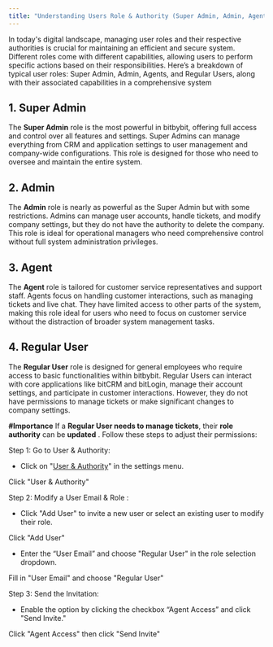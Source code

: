 ```yaml
---
title: "Understanding Users Role & Authority (Super Admin, Admin, Agents, Regular User"
---
```


In today's digital landscape, managing user roles and their respective authorities is crucial for maintaining an efficient and secure system. Different roles come with different capabilities, allowing users to perform specific actions based on their responsibilities. Here’s a breakdown of typical user roles: Super Admin, Admin, Agents, and Regular Users, along with their associated capabilities in a comprehensive system

## 1. Super Admin

The **Super Admin** role is the most powerful in bitbybit, offering full access and control over all features and settings. Super Admins can manage everything from CRM and application settings to user management and company-wide configurations. This role is designed for those who need to oversee and maintain the entire system.

## 2. Admin

The **Admin** role is nearly as powerful as the Super Admin but with some restrictions. Admins can manage user accounts, handle tickets, and modify company settings, but they do not have the authority to delete the company. This role is ideal for operational managers who need comprehensive control without full system administration privileges.

## 3. Agent

The **Agent** role is tailored for customer service representatives and support staff. Agents focus on handling customer interactions, such as managing tickets and live chat. They have limited access to other parts of the system, making this role ideal for users who need to focus on customer service without the distraction of broader system management tasks.

## 4. Regular User

The **Regular User** role is designed for general employees who require access to basic functionalities within bitbybit. Regular Users can interact with core applications like bitCRM and bitLogin, manage their account settings, and participate in customer interactions. However, they do not have permissions to manage tickets or make significant changes to company settings.

**#Importance**
If a **Regular User needs to manage tickets**, their **role authority** can be **updated** . Follow these steps to adjust their permissions:

Step 1: Go to User & Authority:

- Click on "[User & Authority](https://app.bitbybit.studio/settings?section=user-authority)" in the settings menu.

Click "User & Authority"

Step 2:  Modify a User Email & Role :

- Click "Add User" to invite a new user or select an existing user to modify their role.

Click "Add User"

- Enter the “User Email” and choose "Regular User" in the role selection dropdown.

Fill in "User Email" and choose "Regular User"

Step 3:  Send the Invitation:

- Enable the option by clicking the checkbox “Agent Access” and click "Send Invite."

Click "Agent Access" then click "Send Invite"